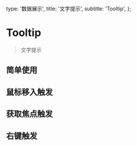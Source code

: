   type: '数据展示',
  title: '文字提示',
  subtitle: 'Tooltip',
};

# Tooltip

> 文字提示


## 简单使用

<Snapshot path="tooltip/examples/default" lang="tsx" />

## 鼠标移入触发

<Snapshot path="tooltip/examples/hover" lang="tsx" />

## 获取焦点触发

<Snapshot path="tooltip/examples/focus" lang="tsx" />

## 右键触发

<Snapshot path="tooltip/examples/contextMenu" lang="tsx" />


<MBox text={api} />
